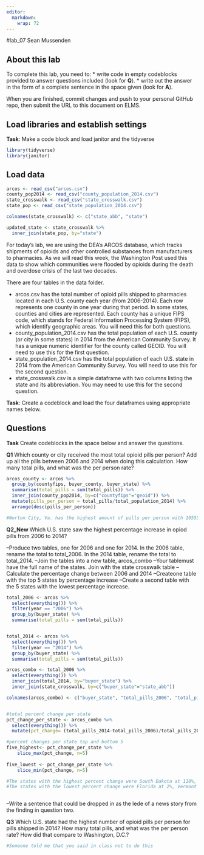 ```yaml
---
editor: 
  markdown: 
    wrap: 72
---
```


#lab_07 Sean Mussenden

## About this lab

To complete this lab, you need to: \* write code in empty codeblocks
provided to answer questions included (look for **Q**). \* write out the
answer in the form of a complete sentence in the space given (look for
**A**).

When you are finished, commit changes and push to your personal GitHub
repo, then submit the URL to this document on ELMS.

## Load libraries and establish settings

**Task**: Make a code block and load janitor and the tidyverse

```r
library(tidyverse)
library(janitor)
```

## Load data

```r

arcos <- read_csv("arcos.csv")
county_pop2014 <- read_csv("county_population_2014.csv")
state_crosswalk <- read_csv("state_crosswalk.csv")
state_pop <- read_csv("state_population_2014.csv")

```

```r

colnames(state_crosswalk) <- c("state_abb", "state")

updated_state <- state_crosswalk %>%
  inner_join(state_pop, by="state")

```

For today's lab, we are using the DEA's ARCOS database, which tracks
shipments of opioids and other controlled substances from manufacturers
to pharmacies. As we will read this week, the Washington Post used this
data to show which communities were flooded by opioids during the death
and overdose crisis of the last two decades.

There are four tables in the data folder.

-   arcos.csv has the total number of opioid pills shipped to pharmacies
    located in each U.S. county each year (from 2006-2014). Each row
    represents one county in one year during that period. In some
    states, counties and cities are represented. Each county has a
    unique FIPS code, which stands for Federal Information Processing
    System (FIPS), which identify geographic areas. You will need this
    for both questions.
-   county_population_2014.csv has the total population of each U.S.
    county (or city in some states) in 2014 from the American Community
    Survey. It has a unique numeric identifier for the county called
    GEOID. You will need to use this for the first question.
-   state_population_2014.csv has the total population of each U.S.
    state in 2014 from the American Community Survey. You will need to
    use this for the second question.
-   state_crosswalk.csv is a simple dataframe with two columns listing
    the state and its abbreviation. You may need to use this for the
    second question.

**Task**: Create a codeblock and load the four dataframes using
appropriate names below.

## Questions

**Task** Create codeblocks in the space below and answer the questions.

**Q1** Which county or city received the most total opioid pills per
person? Add up all the pills between 2006 and 2014 when doing this
calculation. How many total pills, and what was the per person rate?

```r
arcos_county <- arcos %>%
  group_by(countyfips, buyer_county, buyer_state) %>% 
  summarise(total_pills = sum(total_pills)) %>% 
  inner_join(county_pop2014, by=c("countyfips"="geoid")) %>% 
  mutate(pills_per_person = total_pills/total_population_2014) %>% 
  arrange(desc(pills_per_person))

#Norton City, Va. has the highest amount of pills per person with 10555170 total pills at a rate of 2628.9340 pills per person.
```

**Q2_New** Which U.S. state saw the highest percentage increase in opiod
pills from 2006 to 2014?

--Produce two tables, one for 2006 and one for 2014. In the 2006 table,
rename the total to total_2006. In the 2014 table, rename the total to
total_2014. 
--Join the tables into a new table, arcos_combo 
--Your tablemust have the full name of the states. 
Join with the state crosswalk table 
--Calculate the percentage change between 2006 and 2014 
--Createone table with the top 5 states by percentage increase 
--Create a second
table with the 5 states with the lowest percentage increase.

```r

total_2006 <- arcos %>%
  select(everything()) %>%
  filter(year == "2006") %>%
  group_by(buyer_state) %>% 
  summarise(total_pills = sum(total_pills)) 


total_2014 <- arcos %>%
  select(everything()) %>%
  filter(year == "2014") %>%
  group_by(buyer_state) %>% 
  summarise(total_pills = sum(total_pills)) 

arcos_combo <- total_2006 %>% 
  select(everything()) %>% 
  inner_join(total_2014, by="buyer_state") %>% 
  inner_join(state_crosswalk, by=c("buyer_state"="state_abb"))

colnames(arcos_combo) <- c("buyer_state", "total_pills_2006", "total_pills_2014", "state")


#total percent change per state
pct_change_per_state <- arcos_combo %>% 
  select(everything()) %>% 
  mutate(pct_change= (total_pills_2014-total_pills_2006)/total_pills_2006 *100)  

#percent changes per state top and bottom 5
five_highest<- pct_change_per_state %>% 
    slice_max(pct_change, n=5)
  
five_lowest <- pct_change_per_state %>% 
    slice_min(pct_change, n=5)

#The states with the highest percent change were South Dakota at 110%, North Dakota at 91%, Arkansas at 97%, Missouri at 75% and Michigan at 73%.
#The states with the lowest percent change were Florida at 2%, Vermont at 13%, Maine at 13%, Rhode Island at 14% and Deleware at 17%.


```

```r

```

--Write a sentence that could be dropped in as the lede of a news story
from the finding in question two.

**Q3** Which U.S. state had the highest number of opioid pills per
person for pills shipped in 2014? How many total pills, and what was the
per person rate? How did that compare to Washington, D.C.?

```r
#Someone told me that you said in class not to do this
```